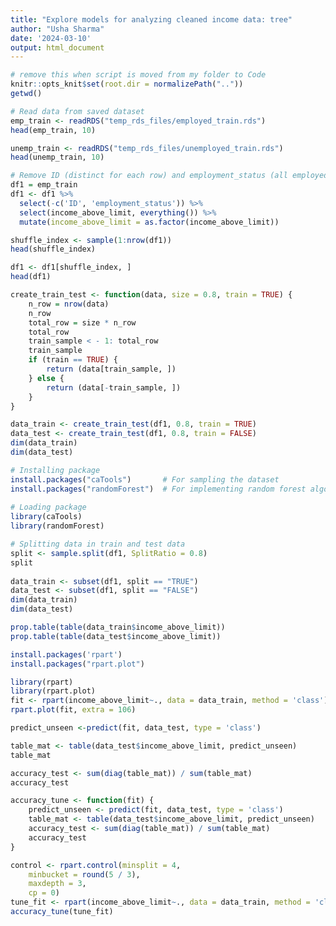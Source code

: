 ```yaml
---
title: "Explore models for analyzing cleaned income data: tree"
author: "Usha Sharma"
date: '2024-03-10'
output: html_document
---
```


```r
# remove this when script is moved from my folder to Code
knitr::opts_knit$set(root.dir = normalizePath(".."))
getwd()
```
    
```r
# Read data from saved dataset
emp_train <- readRDS("temp_rds_files/employed_train.rds")
head(emp_train, 10)

unemp_train <- readRDS("temp_rds_files/unemployed_train.rds")
head(unemp_train, 10)
```
```r
# Remove ID (distinct for each row) and employment_status (all employed for this dataset)
df1 = emp_train
df1 <- df1 %>%
  select(-c('ID', 'employment_status')) %>%
  select(income_above_limit, everything()) %>%
  mutate(income_above_limit = as.factor(income_above_limit))
```

```r
shuffle_index <- sample(1:nrow(df1))
head(shuffle_index)
```

```r
df1 <- df1[shuffle_index, ]
head(df1)
```

```r
create_train_test <- function(data, size = 0.8, train = TRUE) {
    n_row = nrow(data)
    n_row
    total_row = size * n_row
    total_row
    train_sample < - 1: total_row
    train_sample
    if (train == TRUE) {
        return (data[train_sample, ])
    } else {
        return (data[-train_sample, ])
    }
}

data_train <- create_train_test(df1, 0.8, train = TRUE)
data_test <- create_train_test(df1, 0.8, train = FALSE)
dim(data_train)
dim(data_test)
```

```r
# Installing package 
install.packages("caTools")       # For sampling the dataset 
install.packages("randomForest")  # For implementing random forest algorithm 
  
# Loading package 
library(caTools) 
library(randomForest) 
```

```r
# Splitting data in train and test data 
split <- sample.split(df1, SplitRatio = 0.8) 
split 
  
data_train <- subset(df1, split == "TRUE") 
data_test <- subset(df1, split == "FALSE") 
dim(data_train)
dim(data_test)
```

```r
prop.table(table(data_train$income_above_limit))
prop.table(table(data_test$income_above_limit))
```

```r
install.packages('rpart')
install.packages("rpart.plot")

library(rpart)
library(rpart.plot)
fit <- rpart(income_above_limit~., data = data_train, method = 'class')
rpart.plot(fit, extra = 106)
```

```r
predict_unseen <-predict(fit, data_test, type = 'class')
```

```r
table_mat <- table(data_test$income_above_limit, predict_unseen)
table_mat
```

```r
accuracy_test <- sum(diag(table_mat)) / sum(table_mat)
accuracy_test
```

```r
accuracy_tune <- function(fit) {
    predict_unseen <- predict(fit, data_test, type = 'class')
    table_mat <- table(data_test$income_above_limit, predict_unseen)
    accuracy_test <- sum(diag(table_mat)) / sum(table_mat)
    accuracy_test
}
```

```r
control <- rpart.control(minsplit = 4,
    minbucket = round(5 / 3),
    maxdepth = 3,
    cp = 0)
tune_fit <- rpart(income_above_limit~., data = data_train, method = 'class', control = control)
accuracy_tune(tune_fit)
```


